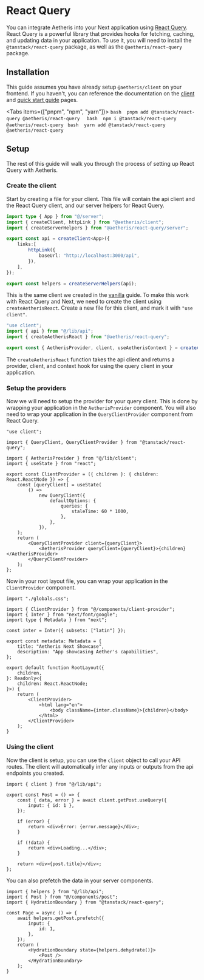 
# React Query

You can integrate Aetheris into your Next application using [React Query](https://tanstack.com/query/). React Query is a powerful library that provides hooks for fetching, caching, and updating data in your application.
To use it, you will need to install the `@tanstack/react-query` package, as well as the `@aetheris/react-query` package.

## Installation

This guide assumes you have already setup `@aetheris/client` on your frontend. If you haven't, you can reference the documentation on the [client](/concepts/client) and [quick start guide](/guide/getting-started) pages.

<Tabs items={["pnpm", "npm", "yarn"]}>
    <Tab>
      ```bash 
      pnpm add @tanstack/react-query @aetheris/react-query 
      ```
    </Tab>
    <Tab>
      ```bash 
      npm i @tanstack/react-query @aetheris/react-query
      ```
    </Tab>
    <Tab>
      ```bash 
      yarn add @tanstack/react-query @aetheris/react-query
      ```
    </Tab>
</Tabs>

## Setup

The rest of this guide will walk you through the process of setting up React Query with Aetheris.

### Create the client

Start by creating a file for your client. This file will contain the api client and the React Query client, and our 
server helpers for React Query.

```ts filename="src/lib/api.ts" copy
import type { App } from "@/server";
import { createClient, httpLink } from "@aetheris/client";
import { createServerHelpers } from "@aetheris/react-query/server";

export const api = createClient<App>({
    links:[
        httpLink({
            baseUrl: "http://localhost:3000/api",
        }),
    ],
});

export const helpers = createServerHelpers(api);
```

This is the same client we created in the [vanilla](/integrations/vanilla) guide. To make this work with React Query and Next, we
need to create the client using `createAetherisReact`. Create a new file for this client, and mark it with `"use client"`.

```ts filename="src/lib/api.ts" {5} copy
"use client";
import { api } from "@/lib/api";
import { createAetherisReact } from "@aetheris/react-query";

export const { AetherisProvider, client, useAetherisContext } = createAetherisReact(api);
```

The `createAetherisReact` function takes the api client and returns a provider, client, and context hook for using the query client in your application.

### Setup the providers

Now we will need to setup the provider for your query client. This is done by wrapping your application in the `AetherisProvider` component. You will also
need to wrap your application in the `QueryClientProvider` component from React Query.

```tsx filename="src/components/client-provider.tsx" copy
"use client";

import { QueryClient, QueryClientProvider } from "@tanstack/react-query";

import { AetherisProvider } from "@/lib/client";
import { useState } from "react";

export const ClientProvider = ({ children }: { children: React.ReactNode }) => {
    const [queryClient] = useState(
        () =>
            new QueryClient({
                defaultOptions: {
                    queries: {
                        staleTime: 60 * 1000,
                    },
                },
            }),
    );
    return (
        <QueryClientProvider client={queryClient}>
            <AetherisProvider queryClient={queryClient}>{children}</AetherisProvider>
        </QueryClientProvider>
    );
};
```

Now in your root layout file, you can wrap your application in the `ClientProvider` component.

```tsx filename="src/app/layout.tsx" {20, 24} copy
import "./globals.css";

import { ClientProvider } from "@/components/client-provider";
import { Inter } from "next/font/google";
import type { Metadata } from "next";

const inter = Inter({ subsets: ["latin"] });

export const metadata: Metadata = {
    title: "Aetheris Next Showcase",
    description: "App showcasing Aether's capabilities",
};

export default function RootLayout({
    children,
}: Readonly<{
    children: React.ReactNode;
}>) {
    return (
        <ClientProvider>
            <html lang="en">
                <body className={inter.className}>{children}</body>
            </html>
        </ClientProvider>
    );
}
```

### Using the client

Now the client is setup, you can use the `client` object to call your API routes. The client will automatically infer any inputs or outputs from the api endpoints you created.

```tsx filename="src/components/post.tsx" {4} copy
import { client } from "@/lib/api";

export const Post = () => {
    const { data, error } = await client.getPost.useQuery({
        input: { id: 1 },
    });

    if (error) {
        return <div>Error: {error.message}</div>;
    }

    if (!data) {
        return <div>Loading...</div>;
    }

    return <div>{post.title}</div>;
};
```

You can also prefetch the data in your server components.

```tsx filename="src/app/page.tsx" copy
import { helpers } from "@/lib/api";
import { Post } from "@/components/post";
import { HydrationBoundary } from "@tanstack/react-query";

const Page = async () => {
    await helpers.getPost.prefetch({
        input: {
            id: 1,
        },
    });
    return (
        <HydrationBoundary state={helpers.dehydrate()}>
            <Post />
        </HydrationBoundary>
    );
}
```